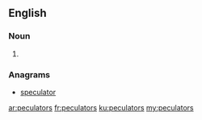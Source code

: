 ==English==

===Noun===
{{head|en|noun plural form}}

# {{plural of|peculator|lang=en}}

===Anagrams===
* [[speculator#English|speculator]]

[[ar:peculators]]
[[fr:peculators]]
[[ku:peculators]]
[[my:peculators]]